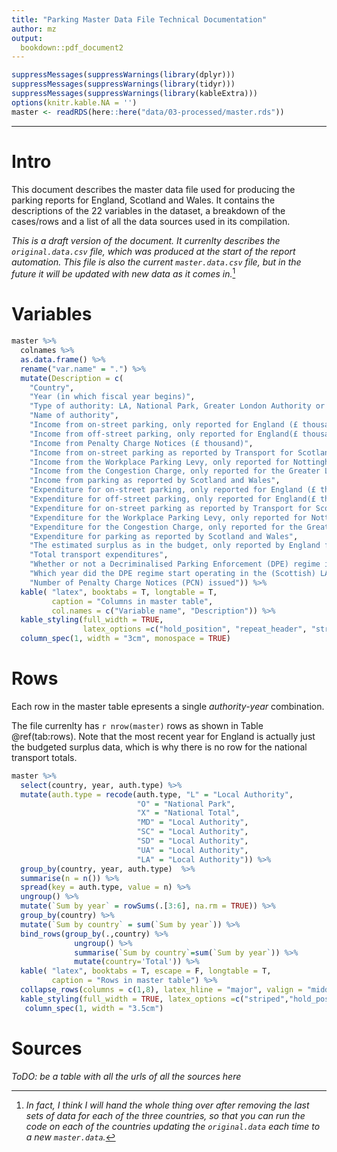 ```yaml
---
title: "Parking Master Data File Technical Documentation"
author: mz
output:
  bookdown::pdf_document2
---
```


```r
suppressMessages(suppressWarnings(library(dplyr)))
suppressMessages(suppressWarnings(library(tidyr)))
suppressMessages(suppressWarnings(library(kableExtra)))
options(knitr.kable.NA = '')
master <- readRDS(here::here("data/03-processed/master.rds"))
```

----

# Intro {-}

This document describes the master data file used for producing the parking reports for England, Scotland and Wales. It contains the descriptions of the 22 variables in the dataset, a breakdown of the cases/rows and a list of all the data sources used in its compilation. 

*This is a draft version of the document. It currenlty describes the `original.data.csv` file, which was produced at the start of the report automation. This file is also the current `master.data.csv` file, but in the future it will be updated with new data as it comes in.*[^1]

[^1]: *In fact, I think I will hand the whole thing over after removing the last sets of data for each of the three countries, so that you can run the code on each of the countries updating the `original.data` each time to a new `master.data`.*


# Variables
```r

master %>% 
  colnames %>% 
  as.data.frame() %>% 
  rename("var.name" = ".") %>% 
  mutate(Description = c(
    "Country",
    "Year (in which fiscal year begins)",
    "Type of authority: LA, National Park, Greater London Authority or country (England)",
    "Name of authority",
    "Income from on-street parking, only reported for England (£ thousand)",
    "Income from off-street parking, only reported for England(£ thousand)",
    "Income from Penalty Charge Notices (£ thousand)",
    "Income from on-street parking as reported by Transport for Scotland from 2016 onwards (£ thousand)",
    "Income from the Workplace Parking Levy, only reported for Nottingham (£ thousand)",
    "Income from the Congestion Charge, only reported for the Greater London Authority (£ thousand)",
    "Income from parking as reported by Scotland and Wales",
    "Expenditure for on-street parking, only reported for England (£ thousand)",
    "Expenditure for off-street parking, only reported for England(£ thousand)",
    "Expenditure for on-street parking as reported by Transport for Scotland from 2016 onwards (£ thousand)",
    "Expenditure for the Workplace Parking Levy, only reported for Nottingham (£ thousand)",
    "Expenditure for the Congestion Charge, only reported for the Greater London Authority (£ thousand)",
    "Expenditure for parking as reported by Scotland and Wales",
    "The estimated surplus as in the budget, only reported by England from 2010/11 onward",
    "Total transport expenditures",
    "Whether or not a Decriminalised Parking Enforcement (DPE) regime is operated in the (Scottish) LA",
    "Which year did the DPE regime start operating in the (Scottish) LA",
    "Number of Penalty Charge Notices (PCN) issued")) %>% 
  kable( "latex", booktabs = T, longtable = T,
         caption = "Columns in master table",
         col.names = c("Variable name", "Description")) %>% 
  kable_styling(full_width = TRUE, 
                latex_options =c("hold_position", "repeat_header", "striped")) %>% 
  column_spec(1, width = "3cm", monospace = TRUE) 

```




# Rows

Each row in the master table epresents a single *authority-year* combination.

The file currenlty has `r nrow(master)` rows as shown in Table \@ref(tab:rows). Note that the most recent year for England is actually just the budgeted surplus data, which is why there is no row for the national transport totals. 

```r
master %>% 
  select(country, year, auth.type) %>% 
  mutate(auth.type = recode(auth.type, "L" = "Local Authority",
                            "O" = "National Park",
                            "X" = "National Total",
                            "MD" = "Local Authority",
                            "SC" = "Local Authority",
                            "SD" = "Local Authority",
                            "UA" = "Local Authority",
                            "LA" = "Local Authority")) %>% 
  group_by(country, year, auth.type)  %>% 
  summarise(n = n()) %>% 
  spread(key = auth.type, value = n) %>% 
  ungroup() %>% 
  mutate(`Sum by year` = rowSums(.[3:6], na.rm = TRUE)) %>% 
  group_by(country) %>% 
  mutate(`Sum by country` = sum(`Sum by year`)) %>% 
  bind_rows(group_by(.,country) %>%
              ungroup() %>% 
              summarise(`Sum by country`=sum(`Sum by year`)) %>%
              mutate(country='Total')) %>% 
  kable( "latex", booktabs = T, escape = F, longtable = T,
         caption = "Rows in master table") %>% 
  collapse_rows(columns = c(1,8), latex_hline = "major", valign = "middle") %>% 
  kable_styling(full_width = TRUE, latex_options =c("striped","hold_position", "repeat_header")) %>% 
   column_spec(1, width = "3.5cm")

```


# Sources

*ToDO: be a table with all the urls of all the sources here*





